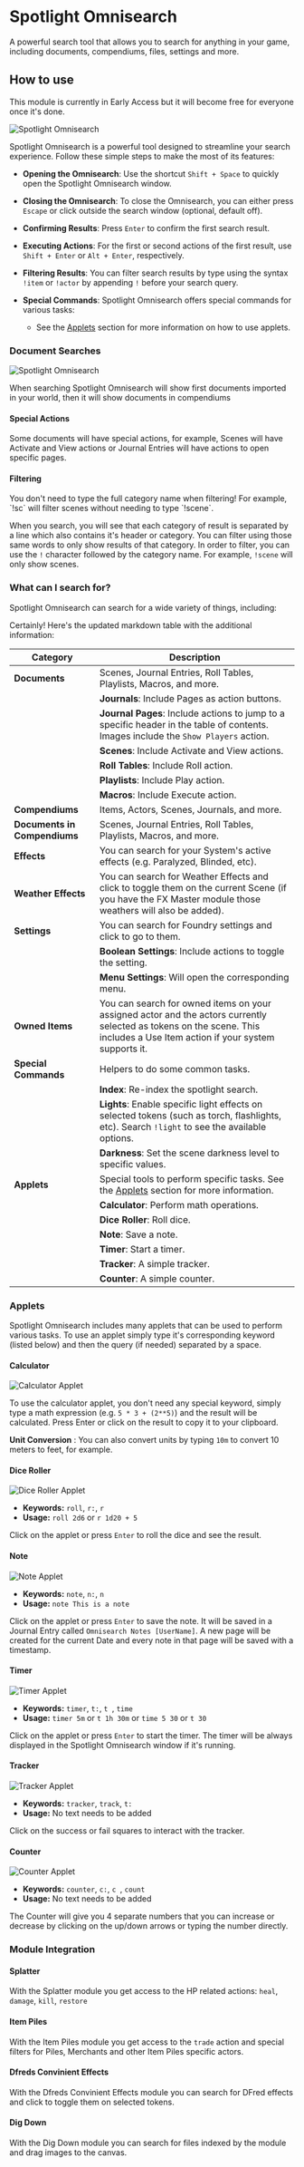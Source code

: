 

# Spotlight Omnisearch

<ModuleInfo/>

A powerful search tool that allows you to search for anything in your game, including documents, compendiums, files, settings and more.

## How to use

<Callout Callout type = 'info' emoji = 'ℹ️' >
    This module is currently in Early Access but it will become free for everyone once it's done.
</Callout>

<Image
  src='/images/spotlight-omnisearch/spotlight-search1.png'
  alt='Spotlight Omnisearch'
  className={styles.wikiImage}
/>

Spotlight Omnisearch is a powerful tool designed to streamline your search experience. Follow these simple steps to make the most of its features:

- **Opening the Omnisearch**: Use the shortcut `Shift + Space` to quickly open the Spotlight Omnisearch window.

- **Closing the Omnisearch**: To close the Omnisearch, you can either press `Escape` or click outside the search window (optional, default off).

- **Confirming Results**: Press `Enter` to confirm the first search result.

- **Executing Actions**: For the first or second actions of the first result, use `Shift + Enter` or `Alt + Enter`, respectively.

- **Filtering Results**: You can filter search results by type using the syntax `!item` or `!actor` by appending `!` before your search query.

- **Special Commands**: Spotlight Omnisearch offers special commands for various tasks:
  - See the [Applets](#applets) section for more information on how to use applets.

### Document Searches

<Image
  src='/images/spotlight-omnisearch/spotlight-search2.png'
  alt='Spotlight Omnisearch'
  className={styles.wikiImage}
/>

When searching Spotlight Omnisearch will show first documents imported in your world, then it will show documents in compendiums

#### Special Actions

Some documents will have special actions, for example, Scenes will have Activate and View actions or Journal Entries will have actions to open specific pages.

#### Filtering

<Callout Callout type = 'info' emoji = 'ℹ️' >
    You don't need to type the full category name when filtering! For example, `!sc` will filter scenes without needing to type `!scene`.
</Callout>

When you search, you will see that each category of result is separated by a line which also contains it's header or category.
You can filter using those same words to only show results of that category. In order to filter, you can use the `!` character followed by the category name. For example, `!scene` will only show scenes.

### What can I search for?

Spotlight Omnisearch can search for a wide variety of things, including:

Certainly! Here's the updated markdown table with the additional information:

| Category                     | Description                                                                                                                                                                                                                              |
|------------------------------|------------------------------------------------------------------------------------------------------------------------------------------------------------------------------------------------------------------------------------------|
| **Documents**                | Scenes, Journal Entries, Roll Tables, Playlists, Macros, and more.                                                                                                                                                                       |
|                              | **Journals**: Include Pages as action buttons.                                                                                                                                                                                           |
|                              | **Journal Pages**: Include actions to jump to a specific header in the table of contents. Images include the `Show Players` action.                                                                                                      |
|                              | **Scenes**: Include Activate and View actions.                                                                                                                                                                                            |
|                              | **Roll Tables**: Include Roll action.                                                                                                                                                                                                     |
|                              | **Playlists**: Include Play action.                                                                                                                                                                                                       |
|                              | **Macros**: Include Execute action.                                                                                                                                                                                                       |
| **Compendiums**              | Items, Actors, Scenes, Journals, and more.                                                                                                                                                                                                 |
| **Documents in Compendiums** | Scenes, Journal Entries, Roll Tables, Playlists, Macros, and more.                                                                                                                                                                         |
| **Effects**                  | You can search for your System's active effects (e.g. Paralyzed, Blinded, etc).                                                                                                                                                            |
| **Weather Effects**          | You can search for Weather Effects and click to toggle them on the current Scene (if you have the FX Master module those weathers will also be added).                                                                                    |
| **Settings**                 | You can search for Foundry settings and click to go to them.                                                                                                                                                                                |
|                              | **Boolean Settings**: Include actions to toggle the setting.                                                                                                                                                                               |
|                              | **Menu Settings**: Will open the corresponding menu.                                                                                                                                                                                       |
| **Owned Items**              | You can search for owned items on your assigned actor and the actors currently selected as tokens on the scene. This includes a Use Item action if your system supports it.                                                              |
| **Special Commands**         | Helpers to do some common tasks.                                                                                                                                                                                                           |
|                              | **Index**: Re-index the spotlight search.                                                                                                                                                                                                 |
|                              | **Lights**: Enable specific light effects on selected tokens (such as torch, flashlights, etc). Search `!light` to see the available options.                                                                                          |
|                              | **Darkness**: Set the scene darkness level to specific values.                                                                                                                                                                            |
| **Applets**                  | Special tools to perform specific tasks. See the [Applets](#applets) section for more information.                                                                                                                                         |
|                              | **Calculator**: Perform math operations.                                                                                                                                                                                                  |
|                              | **Dice Roller**: Roll dice.                                                                                                                                                                                                               |
|                              | **Note**: Save a note.                                                                                                                                                                                                                    |
|                              | **Timer**: Start a timer.                                                                                                                                                                                                                 |
|                              | **Tracker**: A simple tracker.                                                                                                                                                                                                            |
|                              | **Counter**: A simple counter.                                                                                                                                                                                                            |


### Applets

Spotlight Omnisearch includes many applets that can be used to perform various tasks. To use an applet simply type it's corresponding keyword (listed below) and then the query (if needed) separated by a space.

#### Calculator

<Image
  src='/images/spotlight-omnisearch/spotlight-calc.png'
  alt='Calculator Applet'
  className={styles.wikiImage}
/>

To use the calculator applet, you don't need any special keyword, simply type a math expression (e.g. `5 * 3 + (2**5)`) and the result will be calculated. Press Enter or click on the result to copy it to your clipboard.

**Unit Conversion** : You can also convert units by typing `10m` to convert 10 meters to feet, for example.

#### Dice Roller

<Image
  src='/images/spotlight-omnisearch/spotlight-roll.png'
  alt='Dice Roller Applet'
  className={styles.wikiImage}
/>

- **Keywords:** `roll`, `r:`, `r `
- **Usage:** `roll 2d6` or `r 1d20 + 5`

Click on the applet or press `Enter` to roll the dice and see the result.

#### Note

<Image
  src='/images/spotlight-omnisearch/spotlight-note.png'
  alt='Note Applet'
  className={styles.wikiImage}
/>

- **Keywords:** `note`, `n:`, `n `
- **Usage:** `note This is a note`

Click on the applet or press `Enter` to save the note. It will be saved in a Journal Entry called `Omnisearch Notes [UserName]`.
A new page will be created for the current Date and every note in that page will be saved with a timestamp.

#### Timer

<Image
  src='/images/spotlight-omnisearch/spotlight-timer.png'
  alt='Timer Applet'
  className={styles.wikiImage}
/>

- **Keywords:** `timer`, `t:`, `t `, `time`
- **Usage:** `timer 5m` or `t 1h 30m` or `time 5 30` or `t 30`

Click on the applet or press `Enter` to start the timer. The timer will be always displayed in the Spotlight Omnisearch window if it's running.

#### Tracker

<Image
  src='/images/spotlight-omnisearch/spotlight-tracker.png'
  alt='Tracker Applet'
  className={styles.wikiImage}
/>

- **Keywords:** `tracker`, `track`, `t:`
- **Usage:** No text needs to be added

Click on the success or fail squares to interact with the tracker.

#### Counter

<Image
  src='/images/spotlight-omnisearch/spotlight-counter.png'
  alt='Counter Applet'
  className={styles.wikiImage}
/>

- **Keywords:** `counter`, `c:`, `c `, `count`
- **Usage:** No text needs to be added

The Counter will give you 4 separate numbers that you can increase or decrease by clicking on the up/down arrows or typing the number directly.

### Module Integration

#### Splatter

With the Splatter module you get access to the HP related actions: `heal`, `damage`, `kill`, `restore`

#### Item Piles

With the Item Piles module you get access to the `trade` action and special filters for Piles, Merchants and other Item Piles specific actors.

#### Dfreds Convinient Effects

With the Dfreds Convinient Effects module you can search for DFred effects and click to toggle them on selected tokens.

#### Dig Down

With the Dig Down module you can search for files indexed by the module and drag images to the canvas.